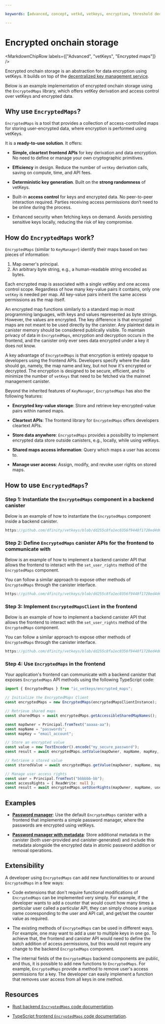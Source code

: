 ```yaml
---

keywords: [advanced, concept, vetkd, vetkeys, encryption, threshold decryption, encrypted threshold key derivation, encrypted maps, dkms, distributed key management service]

---
```



# Encrypted onchain storage

<MarkdownChipRow labels={["Advanced", "vetKeys", "Encrypted maps"]} />

Encrypted onchain storage is an abstraction for data encryption using vetKeys. It builds on top of the [decentralized key management service](/docs/building-apps/network-features/vetkeys/dkms).

Below is an example implementation of encrypted onchain storage using the `EncryptedMaps` library, which offers vetKey derivation and access control over vetKeys and encrypted data.

## Why use `EncryptedMaps`?

`EncryptedMaps` is a tool that provides a collection of access-controlled maps for storing user-encrypted data, where encryption is performed using vetKeys.

It is a **ready-to-use solution**. It offers:

- **Simple, cleartext frontend APIs** for key derivation and data encryption. No need to define or manage your own cryptographic primitives.

- **Efficiency** in design. Reduce the number of `vetKey` derivation calls, saving on compute, time, and API fees.

- **Deterministic key generation**. Built on the **strong randomness** of vetKeys.

- Built-in **access control** for keys and encrypted data. No peer-to-peer interaction required. Parties receiving access permissions don’t need to be online during the process. 

- Enhanced security when fetching keys on demand. Avoids persisting sensitive keys locally, reducing the risk of key compromise.

## How do `EncryptedMaps` work?

`EncryptedMaps` (similar to `KeyManager`) identify their maps based on two pieces of information:
1. Map owner's principal.
2. An arbitrary byte string, e.g., a human-readable string encoded as bytes. 

Each encrypted map is associated with a single vetKey and one access control scope. Regardless of how many key-value pairs it contains, only one `vetKey` is needed per map. All key-value pairs inherit the same access permissions as the map itself.

An encrypted map functions similarly to a standard map in most programming languages, with keys and values represented as byte strings. However, the values are encrypted. The key difference is that encrypted maps are not meant to be used directly by the canister. Any plaintext data in canister memory should be considered publically visible.  To maintain privacy of data in `EncryptedMaps`, encryption and decryption occurs in the frontend, and the canister only ever sees data encrypted under a key it does not know.

A key advantage of `EncryptedMaps` is that encryption is entirely opaque to developers using the frontend APIs. Developers specify where the data should go, namely, the map name and key, but not how it's encrypted or decrypted. The encryption is designed to be secure, efficient, and to minimize the number of `vetKeys` that need to be fetched via the mainnet management canister.

Beyond the inherited features of `KeyManager`, `EncryptedMaps` has also the following features:

- **Encrypted key-value storage**: Store and retrieve key-encrypted-value pairs within named maps.

- **Cleartext APIs**: The frontend library for `EncryptedMaps` offers developers cleartext APIs.

- **Store data anywhere**: `EncryptedMaps` provides a possibility to implement encrypted data store outside canisters, e.g., locally, while using vetKeys.

- **Shared maps access information**: Query which maps a user has access to.

- **Manage user access**: Assign, modify, and revoke user rights on stored maps.

## How to use `EncryptedMaps`?

### Step 1: Instantiate the `EncryptedMaps` component in a backend canister

<AdornedTabs groupId="languages">
<TabItem value="rs" label="Rust" default>

Below is an example of how to instantiate the `EncryptedMaps` component inside a backend canister.

```rust no-repl reference
https://github.com/dfinity/vetkeys/blob/dd255c8fa1ec0356f9448f1728ed4d6a5b736308/backend/rs/canisters/ic_vetkeys_encrypted_maps_canister/src/lib.rs#L1-L38
```

</TabItem>
</AdornedTabs>

### Step 2: Define `EncryptedMaps` canister APIs for the frontend to communicate with

<AdornedTabs groupId="languages">
<TabItem value="rs" label="Rust" default>

Below is an example of how to implement a backend canister API that allows the frontend to interact with the `set_user_rights` method of the `EncryptedMaps` component.

You can follow a similar approach to expose other methods of `EncryptedMaps` through the canister interface.

```rust no-repl reference
https://github.com/dfinity/vetkeys/blob/dd255c8fa1ec0356f9448f1728ed4d6a5b736308/backend/rs/canisters/ic_vetkeys_encrypted_maps_canister/src/lib.rs#L255-L272
```

</TabItem>
</AdornedTabs>

### Step 3: Implement `EncryptedMapsClient` in the frontend

<AdornedTabs groupId="languages">

<TabItem value="ts" label="Typescript" default>

Below is an example of how to implement a backend canister API that allows the frontend to interact with the `set_user_rights` method of the `EncryptedMaps` component.

You can follow a similar approach to expose other methods of `EncryptedMaps` through the canister interface.

```ts no-repl reference
https://github.com/dfinity/vetkeys/blob/dd255c8fa1ec0356f9448f1728ed4d6a5b736308/frontend/ic_vetkeys/src/encrypted_maps/encrypted_maps_canister.ts#L100-L107
```

</TabItem>
</AdornedTabs>

### Step 4: Use `EncryptedMaps` in the frontend

Your application's frontend can communicate with a backend canister that exposes `EncryptedMaps` API methods using the following TypeScript code:

<AdornedTabs groupId="languages">
<TabItem value="ts" label="Typescript" default>


```ts
import { EncryptedMaps } from "ic_vetkeys/encrypted_maps";

// Initialize the EncryptedMaps Client
const encryptedMaps = new EncryptedMaps(encryptedMapsClientInstance);

// Retrieve shared maps
const sharedMaps = await encryptedMaps.getAccessibleSharedMapNames();

const mapOwner = Principal.fromText("aaaaa-aa");
const mapName = "passwords";
const mapKey = "email_account";

// Store an encrypted value
const value = new TextEncoder().encode("my_secure_password");
const result = await encryptedMaps.setValue(mapOwner, mapName, mapKey, value);

// Retrieve a stored value
const storedValue = await encryptedMaps.getValue(mapOwner, mapName, mapKey);

// Manage user access rights
const user = Principal.fromText("bbbbbb-bb");
const accessRights = { ReadWrite: null };
const result = await encryptedMaps.setUserRights(mapOwner, mapName, user, accessRights);
```

</TabItem>
</AdornedTabs>

## Examples

- **[Password manager](https://github.com/dfinity/vetkeys/tree/main/examples/password_manager)**: Use the default `EncryptedMaps` canister with a frontend that implements a simple password manager, where the passwords are encrypted using vetKeys.

- **[Password manager with metadata](https://github.com/dfinity/vetkeys/tree/main/examples/password_manager_with_metadata)**: Store additional metadata in the canister (both user-provided and canister-generated) and include this metadata alongside the encrypted data in atomic password addition or removal operations.


## Extensibility

A developer using `EncryptedMaps` can add new functionalities to or around `EncryptedMaps` in a few ways:

- Code extensions that don't require functional modifications of `EncryptedMaps` can be implemented very simply. For example, if the developer wants to add a counter that would count how many times a particular user called a particular API, they can simply choose a unique name cooresponding to the user and API call, and get/set the counter value as required.

- The existing methods of `EncryptedMaps` can be used in different ways. For example, one may want to add a user to multiple keys in one go. To achieve that, the frontend and canister API would need to define the batch addition of access permissions, but this would not require any change to the backend `EncryptedMaps` component.

- The internal fields of the `EncryptedMaps` backend components are public, and thus, it is possible to add new functions to `EncryptedMaps`. For example, `EncryptedMaps` provide a method to remove user's access permissions for a key. The developer can easily implement a function that removes user access from all keys in one method.

## Resources

- [Rust backend `EncryptedMaps` code documentation](https://docs.rs/ic-vetkeys/latest/ic_vetkeys/encrypted_maps/struct.EncryptedMaps.html).

- [TypeScript frontend `EncryptedMaps` code documentation](https://dfinity.github.io/vetkeys/classes/_dfinity_vetkeys_encrypted_maps.EncryptedMaps.html).